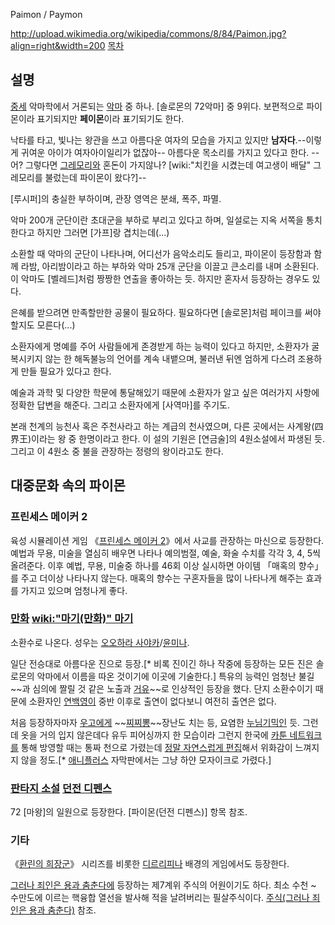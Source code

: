 Paimon / Paymon

http://upload.wikimedia.org/wikipedia/commons/8/84/Paimon.jpg?align=right&width=200
[[목차]]
== 설명 ==
[[중세]] 악마학에서 거론되는 [[악마]] 중 하나. [솔로몬의 72악마] 중 9위다. 보편적으로 파이몬이라 표기되지만 '''페이몬'''이라 표기되기도 한다.

낙타를 타고, 빛나는 왕관을 쓰고 아름다운 여자의 모습을 가지고 있지만 '''남자다'''.--이렇게 귀여운 아이가 여자아이일리가 없잖아-- 아름다운 목소리를 가지고 있다고 한다. --어? 그렇다면 [[그레모리]]와 혼돈이 가지않나? [wiki:"치킨을 시켰는데 여고생이 배달" 그레모리를 불렀는데 파이몬이 왔다?]--

[루시퍼]의 충실한 부하이며, 관장 영역은 분쇄, 폭주, 파멸.

악마 200개 군단이란 초대군을 부하로 부리고 있다고 하며, 일설로는 지옥 서쪽을 통치한다고 하지만 그러면 [가프]랑 겹치는데(...)

소환할 때 악마의 군단이 나타나며, 어디선가 음악소리도 들리고, 파이몬이 등장함과 함께 라밤, 아리밤이라고 하는 부하와 악마 25개 군단을 이끌고 큰소리를 내며 소환된다. 이 악마도 [벨레드]처럼 짱짱한 연출을 좋아하는 듯. 하지만 혼자서 등장하는 경우도 있다.

은혜를 받으려면 만족할만한 공물이 필요하다. 필요하다면 [솔로몬]처럼 페이크를 써야 할지도 모른다(...)

소환자에게 명예를 주어 사람들에게 존경받게 하는 능력이 있다고 하지만, 소환자가 굴복시키지 않는 한 해독불능의 언어를 계속 내뱉으며, 불러낸 뒤엔 엄하게 다스려 조용하게 만들 필요가 있다고 한다.

예술과 과학 및 다양한 학문에 통달해있기 때문에 소환자가 알고 싶은 여러가지 사항에 정확한 답변을 해준다. 그리고 소환자에게 [사역마]를 주기도.

본래 천계의 능천사 혹은 주천사라고 하는 계급의 천사였으며, 다른 곳에서는 사계왕(四界王)이라는 왕 중 한명이라고 한다. 이 설의 기원은 [연금술]의 4원소설에서 파생된 듯. 그리고 이 4원소 중 불을 관장하는 정령의 왕이라고도 한다.

== 대중문화 속의 파이몬 ==
=== 프린세스 메이커 2 === 
육성 시뮬레이션 게임 《[[프린세스 메이커 2]]》에서 사교를 관장하는 마신으로 등장한다. 예법과 무용, 미술을 열심히 배우면 나타나 예의범절, 예술, 화술 수치를 각각 3, 4, 5씩 올려준다. 이후 예법, 무용, 미술중 하나를 46회 이상 실시하면 아이템 「매혹의 향수」를 주고 더이상 나타나지 않는다. 매혹의 향수는 구혼자들을 많이 나타나게 해주는 효과를 가지고 있으며 엄청나게 좋다.

=== [[만화]] [[wiki:"마기(만화)" 마기]] ===
소환수로 나온다. 성우는 [[오오하라 사야카]]/[[윤미나]].

일단 전승대로 아름다운 진으로 등장.[* 비록 진이긴 하나 작중에 등장하는 모든 진은 솔로몬의 악마에서 이름을 따온 것이기에 이곳에 기술한다.] 특유의 능력인 엄청난 불길~~과 심의에 짤릴 것 같은 노출과 [[거유]]~~로 인상적인 등장을 했다. 단지 소환수이기 때문에 소환자인 [[연백영]]이 중반 이후로 출연이 없다보니 여전히 출연은 없다.

처음 등장하자마자 [[우고]]에게 ~~[[찌찌뽕]]~~장난도 치는 등, 요염한 [[누님]]기믹인 듯. 그런데 옷을 거의 입지 않은데다 유두 피어싱까지 한 모습이라 그런지 한국에 [[카툰 네트워크]]를 통해 방영할 때는 통짜 천으로 가렸는데 [http://bbs2.ruliweb.daum.net/gaia/do/ruliweb/default/hobby/1208/read?articleId=17049473&objCate1=&bbsId=G005&searchKey=subjectNcontent&itemGroupId=&itemId=75&sortKey=depth&searchValue=%EB%A7%88%EA%B8%B0&platformId=&pageIndex=1 정말 자연스럽게 편집]해서 위화감이 느껴지지 않을 정도.[* [[애니플러스]] 자막판에서는 그냥 하얀 모자이크로 가렸다.]

=== [[판타지 소설]] [[던전 디펜스]] ===
72 [마왕]의 일원으로 등장한다. [파이몬(던전 디펜스)] 항목 참조.

=== 기타 ===
《[[환린의 희장군]]》 시리즈를 비롯한 [[디르리피나]] 배경의 게임에서도 등장한다.

[[그러나 죄인은 용과 춤춘다]]에 등장하는 제7계위 주식의 어원이기도 하다. 최소 수천 ~ 수만도에 이르는 핵융합 열선을 발사해 적을 날려버리는 필살주식이다. [[주식(그러나 죄인은 용과 춤춘다)]] 참조.
